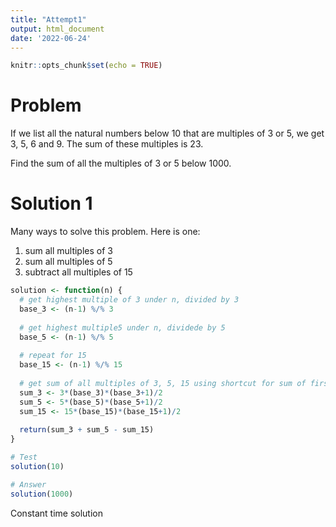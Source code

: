 ```yaml
---
title: "Attempt1"
output: html_document
date: '2022-06-24'
---
```


```r
knitr::opts_chunk$set(echo = TRUE)
```

# Problem
If we list all the natural numbers below 10 that are multiples of 3 or 5, we get 3, 5, 6 and 9. The sum of these multiples is 23.

Find the sum of all the multiples of 3 or 5 below 1000.

# Solution 1

Many ways to solve this problem. Here is one:

1. sum all multiples of 3
2. sum all multiples of 5
3. subtract all multiples of 15


```r

solution <- function(n) {
  # get highest multiple of 3 under n, divided by 3
  base_3 <- (n-1) %/% 3
  
  # get highest multiple5 under n, dividede by 5
  base_5 <- (n-1) %/% 5
  
  # repeat for 15
  base_15 <- (n-1) %/% 15
  
  # get sum of all multiples of 3, 5, 15 using shortcut for sum of first n natural numbers
  sum_3 <- 3*(base_3)*(base_3+1)/2
  sum_5 <- 5*(base_5)*(base_5+1)/2
  sum_15 <- 15*(base_15)*(base_15+1)/2
  
  return(sum_3 + sum_5 - sum_15)
}

# Test
solution(10)

# Answer
solution(1000)


```
Constant time solution
